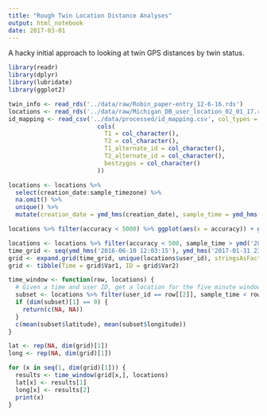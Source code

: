 ```yaml
---
title: "Rough Twin Location Distance Analyses"
output: html_notebook
date: 2017-03-01
---
```

A hacky initial approach to looking at twin GPS distances by twin status.

```r
library(readr)
library(dplyr)
library(lubridate)
library(ggplot2)

twin_info <- read_rds('../data/raw/Robin_paper-entry_12-6-16.rds')
locations <- read_rds('../data/raw/Michigan_DB_user_location_02_01_17.rds')
id_mapping <- read_csv('../data/processed/id_mapping.csv', col_types = 
                         cols(
                           T1 = col_character(),
                           T2 = col_character(),
                           T1_alternate_id = col_character(),
                           T2_alternate_id = col_character(),
                           bestzygos = col_character()
                         ))
```

```r
locations <- locations %>%
  select(creation_date:sample_timezone) %>%
  na.omit() %>%
  unique() %>%
  mutate(creation_date = ymd_hms(creation_date), sample_time = ymd_hms(sample_time))
```

```r
locations %>% filter(accuracy < 5000) %>% ggplot(aes(x = accuracy)) + geom_histogram(binwidth = 50)
```
```r
locations <- locations %>% filter(accuracy < 500, sample_time > ymd('2016-06-09'), sample_time < ymd('2017-02-01'))
time_grid <- seq(ymd_hms('2016-06-10 12:03:15'), ymd_hms('2017-01-31 23:59:56'), ymd_hms('2016-06-02 04:00:00') - ymd_hms('2016-06-02 03:50:00'))
grid <- expand.grid(time_grid, unique(locations$user_id), stringsAsFactors = F, KEEP.OUT.ATTRS = F)
grid <- tibble(Time = grid$Var1, ID = grid$Var2)

time_window <- function(row, locations) {
  # Given a time and user ID, get a location for the five minute window on each side
  subset <- locations %>% filter(user_id == row[[2]], sample_time < row[[1]] + minutes(5), sample_time > row[[1]] - minutes(5))
  if (dim(subset)[1] == 0) {
    return(c(NA, NA))
  }
  c(mean(subset$latitude), mean(subset$longitude))
}

lat <- rep(NA, dim(grid)[1])
long <- rep(NA, dim(grid)[1])

for (x in seq(1, dim(grid)[1])) {
  results <- time_window(grid[x,], locations)
  lat[x] <- results[1]
  long[x] <- results[2]
  print(x)
}
```

